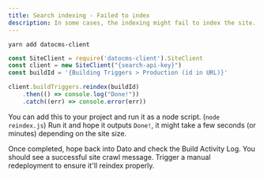 ```yaml
---
title: Search indexing - Failed to index
description: In some cases, the indexing might fail to index the site. In cases like these you may need to trigger a manual reindexing to get it to work.
---
```


```shell
yarn add datocms-client
```

```js reindex.js
const SiteClient = require('datocms-client').SiteClient
const client = new SiteClient("{search-api-key}")
const buildId = '{Building Triggers > Production (id in URL)}'

client.buildTriggers.reindex(buildId)
	.then(() => console.log("Done!"))
	.catch((err) => console.error(err))
```

You can add this to your project and run it as a node script. (`node reindex.js`) Run it and hope it outputs `Done!`, it might take a few seconds (or minutes) depending on the site size.

Once completed, hope back into Dato and check the Build Activity Log. You should see a successful site crawl message. Trigger a manual redeployment to ensure it'll reindex properly.
